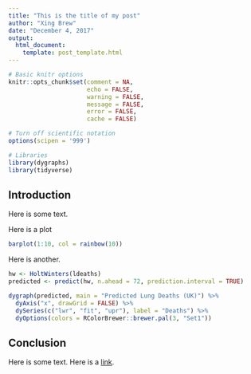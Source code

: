 ```yaml
---
title: "This is the title of my post"
author: "Xing Brew"
date: "December 4, 2017"
output:
  html_document:
    template: post_template.html
---
```


```r
# Basic knitr options
knitr::opts_chunk$set(comment = NA, 
                      echo = FALSE, 
                      warning = FALSE, 
                      message = FALSE, 
                      error = FALSE, 
                      cache = FALSE)

# Turn off scientific notation
options(scipen = '999')

# Libraries
library(dygraphs)
library(tidyverse)
```

## Introduction  

Here is some text.

Here is a plot

<div class="row">
<div class="3u 12u(narrower)">
</div>

<div class="6u 12u(narrower)">

<div class="image featured">

```r
barplot(1:10, col = rainbow(10))
```

</div>  
</div>
<div class="3u 12u(narrower)">
</div>
</div>


Here is another.

```r
hw <- HoltWinters(ldeaths)
predicted <- predict(hw, n.ahead = 72, prediction.interval = TRUE)

dygraph(predicted, main = "Predicted Lung Deaths (UK)") %>%
  dyAxis("x", drawGrid = FALSE) %>%
  dySeries(c("lwr", "fit", "upr"), label = "Deaths") %>%
  dyOptions(colors = RColorBrewer::brewer.pal(3, "Set1"))
```

## Conclusion

Here is some text. Here is a [link](http://databrew.cc).